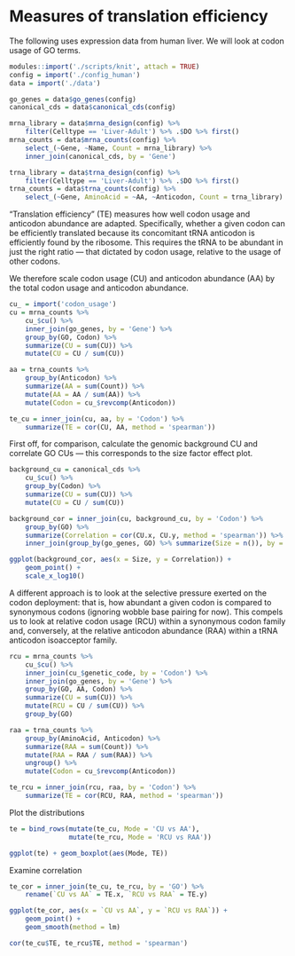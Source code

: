 # Measures of translation efficiency

The following uses expression data from human liver. We will look at codon
usage of GO terms.

```r
modules::import('./scripts/knit', attach = TRUE)
config = import('./config_human')
data = import('./data')

go_genes = data$go_genes(config)
canonical_cds = data$canonical_cds(config)

mrna_library = data$mrna_design(config) %>%
    filter(Celltype == 'Liver-Adult') %>% .$DO %>% first()
mrna_counts = data$mrna_counts(config) %>%
    select_(~Gene, ~Name, Count = mrna_library) %>%
    inner_join(canonical_cds, by = 'Gene')

trna_library = data$trna_design(config) %>%
    filter(Celltype == 'Liver-Adult') %>% .$DO %>% first()
trna_counts = data$trna_counts(config) %>%
    select_(~Gene, AminoAcid = ~AA, ~Anticodon, Count = trna_library)
```

“Translation efficiency” (TE) measures how well codon usage and anticodon
abundance are adapted. Specifically, whether a given codon can be efficiently
translated because its concomitant tRNA anticodon is efficiently found by the
ribosome. This requires the tRNA to be abundant in just the right ratio — that
dictated by codon usage, relative to the usage of other codons.

We therefore scale codon usage (CU) and anticodon abundance (AA) by the total
codon usage and anticodon abundance.

```r
cu_ = import('codon_usage')
cu = mrna_counts %>%
    cu_$cu() %>%
    inner_join(go_genes, by = 'Gene') %>%
    group_by(GO, Codon) %>%
    summarize(CU = sum(CU)) %>%
    mutate(CU = CU / sum(CU))

aa = trna_counts %>%
    group_by(Anticodon) %>%
    summarize(AA = sum(Count)) %>%
    mutate(AA = AA / sum(AA)) %>%
    mutate(Codon = cu_$revcomp(Anticodon))

te_cu = inner_join(cu, aa, by = 'Codon') %>%
    summarize(TE = cor(CU, AA, method = 'spearman'))
```

First off, for comparison, calculate the genomic background CU and correlate
GO CUs — this corresponds to the size factor effect plot.

```r
background_cu = canonical_cds %>%
    cu_$cu() %>%
    group_by(Codon) %>%
    summarize(CU = sum(CU)) %>%
    mutate(CU = CU / sum(CU))

background_cor = inner_join(cu, background_cu, by = 'Codon') %>%
    group_by(GO) %>%
    summarize(Correlation = cor(CU.x, CU.y, method = 'spearman')) %>%
    inner_join(group_by(go_genes, GO) %>% summarize(Size = n()), by = 'GO')

ggplot(background_cor, aes(x = Size, y = Correlation)) +
    geom_point() +
    scale_x_log10()
```

A different approach is to look at the selective pressure exerted on the codon
deployment: that is, how abundant a given codon is compared to synonymous codons
(ignoring wobble base pairing for now). This compels us to look at relative
codon usage (RCU) within a synonymous codon family and, conversely, at the
relative anticodon abundance (RAA) within a tRNA anticodon isoacceptor family.

```r
rcu = mrna_counts %>%
    cu_$cu() %>%
    inner_join(cu_$genetic_code, by = 'Codon') %>%
    inner_join(go_genes, by = 'Gene') %>%
    group_by(GO, AA, Codon) %>%
    summarize(CU = sum(CU)) %>%
    mutate(RCU = CU / sum(CU)) %>%
    group_by(GO)

raa = trna_counts %>%
    group_by(AminoAcid, Anticodon) %>%
    summarize(RAA = sum(Count)) %>%
    mutate(RAA = RAA / sum(RAA)) %>%
    ungroup() %>%
    mutate(Codon = cu_$revcomp(Anticodon))

te_rcu = inner_join(rcu, raa, by = 'Codon') %>%
    summarize(TE = cor(RCU, RAA, method = 'spearman'))
```

Plot the distributions

```r
te = bind_rows(mutate(te_cu, Mode = 'CU vs AA'),
               mutate(te_rcu, Mode = 'RCU vs RAA'))

ggplot(te) + geom_boxplot(aes(Mode, TE))
```

Examine correlation

```r
te_cor = inner_join(te_cu, te_rcu, by = 'GO') %>%
    rename(`CU vs AA` = TE.x, `RCU vs RAA` = TE.y)

ggplot(te_cor, aes(x = `CU vs AA`, y = `RCU vs RAA`)) +
    geom_point() +
    geom_smooth(method = lm)

cor(te_cu$TE, te_rcu$TE, method = 'spearman')
```
